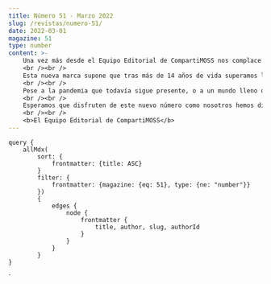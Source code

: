 ```yaml
---
title: Número 51 - Marzo 2022
slug: /revistas/numero-51/
date: 2022-03-01
magazine: 51
type: number
content: >-
    Una vez más desde el Equipo Editorial de CompartiMOSS nos complace presentaros un nuevo número de la revista, el 51, que marca sin duda un nuevo hito en la revista de referencia de habla hispana en tecnologías Microsoft. 
    <br /><br />    
    Esta nueva marca supone que tras más de 14 años de vida superamos los 50 números de la revista en la que, gracias a nuestros excelentes autores, seguimos publicando artículos de gran calidad girando en torno a las últimas novedades de tecnologías y plataformas Microsoft. 
    <br /><br />
    Pese a la pandemia que todavía sigue presente, o a un mundo lleno de complejidades e incertidumbres, nuestra ilusión por continuar generando contenido tecnológico de calidad sigue intacta y es siempre posible por las contribuciones de nuestros autores. 
    <br /><br />
    Esperamos que disfruten de este nuevo número como nosotros hemos disfrutado, desde el Equipo Editorial, al hacer su revisión y puesta a disposición de los lectores. Como siempre, encontrarán artículos variados que tocan distintas plataformas clave de Microsoft aportando siempre un toque de innovación y novedad en línea con lo que se espera de nuestra referencia.
    <br /><br />
    <b>El Equipo Editorial de CompartiMOSS</b>
---
```



<NumberHeader frontmatter={props.pageContext.frontmatter} />

<ViewArticles articles={props.data.allMdx} title="Índice" />

<ViewPartners />

    query {
        allMdx(    
            sort: {
                frontmatter: {title: ASC}
            }
            filter: {
                frontmatter: {magazine: {eq: 51}, type: {ne: "number"}}
            }) 
            {
                edges {
                    node {
                        frontmatter {
                            title, author, slug, authorId
                        }      
                    }
                }
            }
    }
`
